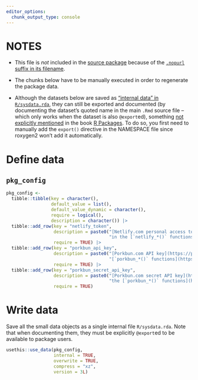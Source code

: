 ```yaml
---
editor_options:
  chunk_output_type: console
---
```


# NOTES

-   This file is *not* included in the [source package](https://r-pkgs.org/structure.html#sec-source-package) because of the [`.nopurl` suffix in its
    filename](https://pkgpurl.rpkg.dev/reference/purl_rmd.html#-rmd-files-excluded-from-purling).

-   The chunks below have to be manually executed in order to regenerate the package data.

-   Although the datasets below are saved as ["internal data" in `R/sysdata.rda`](https://r-pkgs.org/data.html#sec-data-sysdata), they can still be exported and
    documented (by documenting the dataset's quoted name in the main `.Rmd` source file – which only works when the dataset is also `@export`ed), something [not
    explicitly mentioned](https://coolbutuseless.github.io/2018/12/10/r-packages-internal-and-external-data/) in the book [R
    Packages](https://r-pkgs.org/data.html#sec-data-data). To do so, you first need to manually add the `export()` directive in the NAMESPACE file since
    roxygen2 won't add it automatically.

# Define data

## `pkg_config`

```r
pkg_config <-
  tibble::tibble(key = character(),
                 default_value = list(),
                 default_value_dynamic = character(),
                 require = logical(),
                 description = character()) |>
  tibble::add_row(key = "netlify_token",
                  description = paste0("[Netlify.com personal access token](https://docs.netlify.com/api/get-started/#authentication) used for authentication ",
                                       "in the [`netlify_*()` functions](https://yay.rpkg.dev/reference/index.html#netlify)."),
                  require = TRUE) |>
  tibble::add_row(key = "porkbun_api_key",
                  description = paste0("[Porkbun.com API key](https://porkbun.com/api/json/v3/documentation#Authentication) used for authentication in the ",
                                       "[`porkbun_*()` functions](https://yay.rpkg.dev/reference/index.html#porkbun)."),
                  require = TRUE) |>
  tibble::add_row(key = "porkbun_secret_api_key",
                  description = paste0("[Porkbun.com secret API key](https://porkbun.com/api/json/v3/documentation#Authentication) used for authentication in ",
                                       "the [`porkbun_*()` functions](https://yay.rpkg.dev/reference/index.html#porkbun)."),
                  require = TRUE)
```

# Write data

Save all the small data objects as a single internal file `R/sysdata.rda`. Note that when documenting them, they must be explicitly `@export`ed to be available
to package users.

```r
usethis::use_data(pkg_config,
                  internal = TRUE,
                  overwrite = TRUE,
                  compress = "xz",
                  version = 3L)
```
